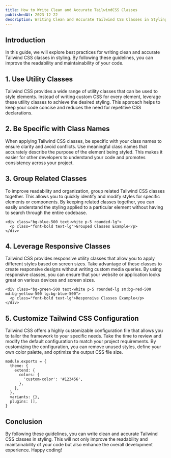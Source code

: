 ```yaml
---
title: How to Write Clean and Accurate TailwindCSS Classes
publishedAt: 2023-12-22
description: Writing Clean and Accurate Tailwind CSS Classes in Styling
---
```


## Introduction

In this guide, we will explore best practices for writing clean and accurate Tailwind CSS classes in styling. By following these guidelines, you can improve the readability and maintainability of your code.

## 1. Use Utility Classes

Tailwind CSS provides a wide range of utility classes that can be used to style elements. Instead of writing custom CSS for every element, leverage these utility classes to achieve the desired styling. This approach helps to keep your code concise and reduces the need for repetitive CSS declarations.

## 2. Be Specific with Class Names

When applying Tailwind CSS classes, be specific with your class names to ensure clarity and avoid conflicts. Use meaningful class names that accurately describe the purpose of the element being styled. This makes it easier for other developers to understand your code and promotes consistency across your project.

## 3. Group Related Classes

To improve readability and organization, group related Tailwind CSS classes together. This allows you to quickly identify and modify styles for specific elements or components. By keeping related classes together, you can easily understand the styling applied to a particular element without having to search through the entire codebase.

```
<div class="bg-blue-500 text-white p-5 rounded-lg">
  <p class="font-bold text-lg">Grouped Classes Example</p>
</div>
```

## 4. Leverage Responsive Classes

Tailwind CSS provides responsive utility classes that allow you to apply different styles based on screen sizes. Take advantage of these classes to create responsive designs without writing custom media queries. By using responsive classes, you can ensure that your website or application looks great on various devices and screen sizes.

```
<div class="bg-green-500 text-white p-5 rounded-lg sm:bg-red-500 md:bg-yellow-500 lg:bg-blue-500">
  <p class="font-bold text-lg">Responsive Classes Example</p>
</div>
```

## 5. Customize Tailwind CSS Configuration

Tailwind CSS offers a highly customizable configuration file that allows you to tailor the framework to your specific needs. Take the time to review and modify the default configuration to match your project requirements. By customizing the configuration, you can remove unused styles, define your own color palette, and optimize the output CSS file size.

```
module.exports = {
  theme: {
    extend: {
      colors: {
        'custom-color': '#123456',
      },
    },
  },
  variants: {},
  plugins: [],
}
```

## Conclusion

By following these guidelines, you can write clean and accurate Tailwind CSS classes in styling. This will not only improve the readability and maintainability of your code but also enhance the overall development experience. Happy coding!
